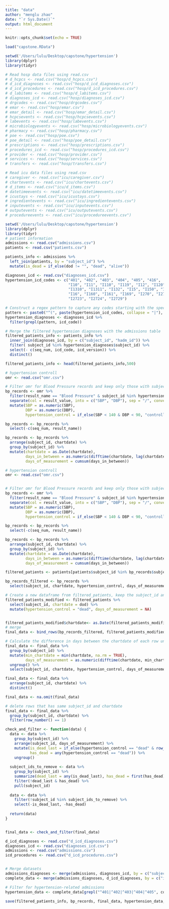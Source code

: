 ```yaml
---
title: "data"
author: "menglu zhao"
date: "`r Sys.Date()`"
output: html_document
---
```


```r
knitr::opts_chunk$set(echo = TRUE)
```


```r
load("capstone.RData")
```

```r
setwd('/Users/lulu/Desktop/capstone/hypertension')
library(dplyr) 
library(tidyr)
```

```r
# Read hosp data files using read.csv
# d_hcpcs <- read.csv("hosp/d_hcpcs.csv")                    
# d_icd_diagnoses <- read.csv("hosp/d_icd_diagnoses.csv")    
# d_icd_procedures <- read.csv("hosp/d_icd_procedures.csv")  
# d_labitems <- read.csv("hosp/d_labitems.csv")              
# diagnoses_icd <- read.csv("hosp/diagnoses_icd.csv")       
# drgcodes <- read.csv("hosp/drgcodes.csv")                  
# emar <- read.csv("hosp/emar.csv")                          
# emar_detail <- read.csv("hosp/emar_detail.csv")            
# hcpcsevents <- read.csv("hosp/hcpcsevents.csv")          
# labevents <- read.csv("hosp/labevents.csv")               
# microbiologyevents <- read.csv("hosp/microbiologyevents.csv")  
# pharmacy <- read.csv("hosp/pharmacy.csv")                 
# poe <- read.csv("hosp/poe.csv")                            
# poe_detail <- read.csv("hosp/poe_detail.csv")              
# prescriptions <- read.csv("hosp/prescriptions.csv")       
# procedures_icd <- read.csv("hosp/procedures_icd.csv")      
# provider <- read.csv("hosp/provider.csv")                 
# services <- read.csv("hosp/services.csv")                  
# transfers <- read.csv("hosp/transfers.csv")                

# Read icu data files using read.csv
# caregiver <- read.csv("icu/caregiver.csv")                 
# chartevents <- read.csv("icu/chartevents.csv")            
# d_items <- read.csv("icu/d_items.csv")                    
# datetimeevents <- read.csv("icu/datetimeevents.csv")       
# icustays <- read.csv("icu/icustays.csv")                   
# ingredientevents <- read.csv("icu/ingredientevents.csv")   
# inputevents <- read.csv("icu/inputevents.csv")             
# outputevents <- read.csv("icu/outputevents.csv")           
# procedureevents <- read.csv("icu/procedureevents.csv")     

```

```r
setwd('/Users/lulu/Desktop/capstone/hypertension')
library(dplyr) 
library(tidyr)
# patient information
admissions <- read.csv("admissions.csv") 
patients <- read.csv("patients.csv")

patients_info <- admissions %>%
  left_join(patients, by = "subject_id") %>%
  mutate(is_dead = if_else(dod != "", "dead", "alive"))

diagnoses_icd <- read.csv("diagnoses_icd.csv")
hypertension_icd_codes <- c("401", "402", "403", "404", "405", "416", 
                            "I10", "I11", "I110", "I119", "I12", "I120", "I129", "I13", "I130", "I131", 
                            "I1310", "I1311", "I132", "I15", "I150", "I151", "I152", "I158", "I159", 
                            "I16", "I160", "I161", "I169", "I270", "I272", "I2720", "I2721", "I2722", 
                            "I2723", "I2724", "I2729")

# Construct a regex pattern to capture any codes starting with the specified codes
pattern <- paste0("^(", paste(hypertension_icd_codes, collapse = "|"), ")")
hypertension_diagnoses <- diagnoses_icd %>%
  filter(grepl(pattern, icd_code))

# Merge the filtered hypertension diagnoses with the admissions table
filtered_patients_info <- patients_info %>%
  inner_join(diagnoses_icd, by = c("subject_id", "hadm_id")) %>%
  filter( subject_id %in% hypertension_diagnoses$subject_id) %>%
  select(- c(seq_num, icd_code, icd_version)) %>%
  distinct()

filtered_patients_info <- head(filtered_patients_info,500)

# hypertension controll
omr <- read.csv("omr.csv") 

# Filter omr for Blood Pressure records and keep only those with subject_id in hypertension_diagnoses
bp_records <- omr %>%
  filter(result_name == "Blood Pressure" & subject_id %in% hypertension_diagnoses$subject_id) %>%
  separate(col = result_value, into = c("SBP", "DBP"), sep = "/", convert = TRUE) %>%
  mutate(SBP = as.numeric(SBP),
         DBP = as.numeric(DBP),
         hypertension_control = if_else(SBP < 140 & DBP < 90, "controlled", "not controlled"))

bp_records <- bp_records %>%
  select(-c(seq_num, result_name))

bp_records <- bp_records %>%
  arrange(subject_id, chartdate) %>%
  group_by(subject_id) %>%
  mutate(chartdate = as.Date(chartdate),
         days_in_between = as.numeric(difftime(chartdate, lag(chartdate, default = first(chartdate)), units = "days")),
         days_of_measurement = cumsum(days_in_between))
```

```r
# hypertension controll
omr <- read.csv("omr.csv") 


# Filter omr for Blood Pressure records and keep only those with subject_id in hypertension_diagnoses
bp_records <- omr %>%
  filter(result_name == "Blood Pressure" & subject_id %in% hypertension_diagnoses$subject_id) %>%
  separate(col = result_value, into = c("SBP", "DBP"), sep = "/", convert = TRUE) %>%
  mutate(SBP = as.numeric(SBP),
         DBP = as.numeric(DBP),
         hypertension_control = if_else(SBP < 140 & DBP < 90, "controlled", "not controlled"))

bp_records <- bp_records %>%
  select(-c(seq_num, result_name))

bp_records <- bp_records %>%
  arrange(subject_id, chartdate) %>%
  group_by(subject_id) %>%
  mutate(chartdate = as.Date(chartdate),
         days_in_between = as.numeric(difftime(chartdate, lag(chartdate, default = first(chartdate)), units = "days")),
         days_of_measurement = cumsum(days_in_between))
```


```r
filtered_patients <- patients[patients$subject_id %in% bp_records$subject_id & !is.na(patients$dod), ]

bp_records_filtered <- bp_records %>%
  select(subject_id, chartdate, hypertension_control, days_of_measurement)

# Create a new dataframe from filtered_patients, keep the subject_id and dod columns, and rename the dod to chartdate
filtered_patients_modified <- filtered_patients %>%
  select(subject_id, chartdate = dod) %>%
  mutate(hypertension_control = "dead", days_of_measurement = NA)


filtered_patients_modified$chartdate<- as.Date(filtered_patients_modified$chartdate)
# merge
final_data <- bind_rows(bp_records_filtered, filtered_patients_modified)

# Calculate the difference in days between the chartdate of each row under each subject_id and the smallest chartdate of that subject_id
final_data <- final_data %>%
  group_by(subject_id) %>%
  mutate(min_chartdate = min(chartdate, na.rm = TRUE),
         days_of_measurement = as.numeric(difftime(chartdate, min_chartdate, units = "days"))) %>%
  ungroup() %>%
  select(subject_id, chartdate, hypertension_control, days_of_measurement)

final_data <- final_data %>%
  arrange(subject_id, chartdate) %>%
  distinct()

final_data <- na.omit(final_data)

# delete rows that has same subject_id and chartdate
final_data <- final_data %>%
  group_by(subject_id, chartdate) %>%
  filter(row_number() == 1)

check_and_filter <- function(data) {
  data <- data %>%
    group_by(subject_id) %>%
    arrange(subject_id, days_of_measurement) %>%
    mutate(is_dead_last = if_else(hypertension_control == "dead" & row_number() == n(), TRUE, FALSE),
           has_dead = any(hypertension_control == "dead")) %>%
    ungroup()
  
  subject_ids_to_remove <- data %>%
    group_by(subject_id) %>%
    summarize(dead_last = any(is_dead_last), has_dead = first(has_dead)) %>%
    filter(!dead_last & has_dead) %>%
    pull(subject_id)
  
  data <- data %>%
    filter(!subject_id %in% subject_ids_to_remove) %>%
    select(-is_dead_last, -has_dead)
  
  return(data)
}


final_data <- check_and_filter(final_data)

```

```r

d_icd_diagnoses <- read.csv("d_icd_diagnoses.csv")    
diagnoses_icd <- read.csv("diagnoses_icd.csv")       
admissions <- read.csv("admissions.csv") 
icd_procedures <- read.csv("d_icd_procedures.csv")


# Merge datasets
admissions_diagnoses <- merge(admissions, diagnoses_icd, by = c("subject_id", "hadm_id"))
complete_data <- merge(admissions_diagnoses, d_icd_diagnoses, by = c("icd_code", "icd_version"))

# Filter for hypertension-related admissions
hypertension_data <- complete_data[grepl("^401|^402|^403|^404|^405", complete_data$icd_code), ]

```

```r
save(filtered_patients_info, bp_records, final_data, hypertension_data, file = "Patient.RData")
```

